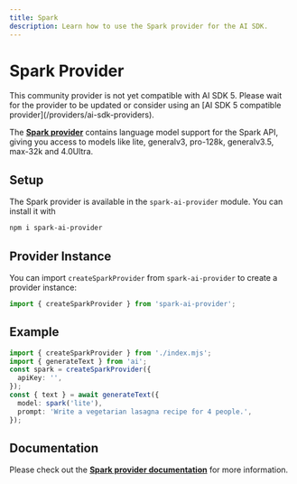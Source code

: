 ```yaml
---
title: Spark
description: Learn how to use the Spark provider for the AI SDK.
---
```


# Spark Provider

<Note type="warning">
  This community provider is not yet compatible with AI SDK 5. Please wait for
  the provider to be updated or consider using an [AI SDK 5 compatible
  provider](/providers/ai-sdk-providers).
</Note>

The **[Spark provider](https://github.com/klren0312/spark-ai-provider)** contains language model support for the Spark API, giving you access to models like lite, generalv3, pro-128k, generalv3.5, max-32k and 4.0Ultra.

## Setup

The Spark provider is available in the `spark-ai-provider` module. You can install it with

```bash
npm i spark-ai-provider
```

## Provider Instance

You can import `createSparkProvider` from `spark-ai-provider` to create a provider instance:

```ts
import { createSparkProvider } from 'spark-ai-provider';
```

## Example

```ts
import { createSparkProvider } from './index.mjs';
import { generateText } from 'ai';
const spark = createSparkProvider({
  apiKey: '',
});
const { text } = await generateText({
  model: spark('lite'),
  prompt: 'Write a vegetarian lasagna recipe for 4 people.',
});
```

## Documentation

Please check out the **[Spark provider documentation](https://github.com/klren0312/spark-ai-provider)** for more information.
